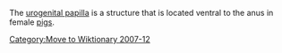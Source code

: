{{unsourced}}
[[Category:Move to Wiktionary 2007-12]]
The [[urogenital papilla]] is a structure that is located ventral to the anus in female [[pigs]].
{{Veterinary-med-stub}}